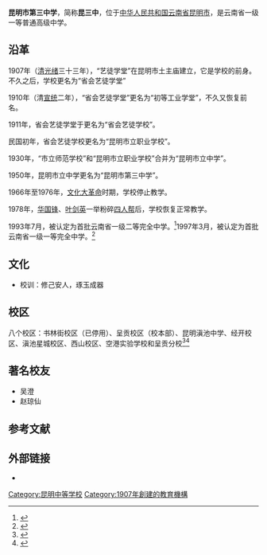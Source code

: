 {{coord|24.891275|N|102.84412|E|format=dms|region:CN_type:edu|display=title}}
{{高中
|图像          = 
|图像大小      =  
|图像说明      = 
|名称          = 昆明市第三中学
|外文名称      = No.3 Middle School in Kunming
|校训          = 修己安人，琢玉成器
|理念          = 
|建校          = 1907年
|闭校          = 
|复校          = 
|校庆日        = 
|类型          = [[公立学校|公立学校]] 
<!-- |共学或别学    = [[男女共学|男女共学]] 
|课程          = [[全日制|全日制]]课程 
|单位制或学年制= [[学年制|学年制]] 
|学科          = [[综合科|综合科]] 
|学期          = [[2学期制|2学期制]]  -->
|年级          = 
|班级          = 
|创立者        = 
|党委书记      = 董苹
|校长          = 魏明逊
|副校长        = 秦昆、张梅
|教师          = 200人
|职工          = 
|学生          = 3000人
|面积          = 
|建筑面积      = 
|旧校名        = 艺徒学堂<br /> 省会艺徒学堂<br />初等工业学堂 <br />省会艺徒学校 <br />昆明市立职业学校<br />昆明市立中学<br />
|刊物          = 
|隶属          = [[昆明市教育局|昆明市教育局]]
|学区          = 
|地址          = [[云南省|云南省]][[昆明市|昆明市]]书林街131号（书林街校区）（已停用）<br />云南省昆明市[[西山区|西山区]]滇中路（分校滇池中学）<br />云南省昆明市[[呈贡区|呈贡区]]惠通路678号（校本部）
|邮编          = 
|电话          = {{Tel|86|871|63960523}}
|网站          =  {{URL|https://www.kmsz.net/}}  
|标志          = <!-- [[Image:|250px]]-->
|体育项目      = 
|校色          = 
|吉祥物        = 
|宗教          = 
|脚註          = 
}} 
'''昆明市第三中学'''，简称'''昆三中'''，位于[[中华人民共和国|中华人民共和国]][[云南省|云南省]][[昆明市|昆明市]]，是云南省一级一等普通高级中学。

==沿革==
1907年（[[清朝|清]][[光绪|光绪]]三十三年），“艺徒学堂”在昆明市土主庙建立，它是学校的前身。不久之后，学校更名为“省会艺徒学堂”

1910年（清[[宣统|宣统]]二年），“省会艺徒学堂”更名为“初等工业学堂”，不久又恢复前名。

1911年，省会艺徒学堂于更名为“省会艺徒学校”。

民国初年，省会艺徒学校更名为“昆明市立职业学校”。

1930年，“市立师范学校”和“昆明市立职业学校”合并为“昆明市立中学”。

1950年，昆明市立中学更名为“昆明市第三中学”。

1966年至1976年，[[文化大革命|文化大革命]]时期，学校停止教学。

1978年，[[华国锋|华国锋]]、[[叶剑英|叶剑英]]一举粉碎[[四人帮|四人帮]]后，学校恢复正常教学。

1993年7月，被认定为首批云南省一级二等完全中学。<ref>{{Cite book|title=云南年鉴 1996|last=《云南年鉴》编辑部|publisher=云南年鉴杂志社|year=1996|pages=579}}</ref>1997年3月，被认定为首批云南省一级一等完全中学。<ref>{{Cite book|title=云南年鉴 1997|last=《云南年鉴》编辑部|publisher=云南年鉴杂志社|year=1997|pages=295}}</ref>

==文化==
*校训：修己安人，琢玉成器

==校区==
八个校区：书林街校区（已停用）、呈贡校区（校本部）、昆明滇池中学、经开校区、滇池星城校区、西山校区、空港实验学校和呈贡分校<ref>{{cite news|author=|url=http://yn.yunnan.cn/html/2015-01/01/content_3531428.htm|title=昆明三中和中华小学呈贡校区开工建设 预计今年9月1日投入使用|newspaper=云南网|date=2015-01-01|language=|location=|access-date=2015-05-10|archive-url=https://web.archive.org/web/20150518102810/http://yn.yunnan.cn/html/2015-01/01/content_3531428.htm|archive-date=2015-05-18|dead-url=yes}}</ref><ref>{{cite news |author= |url=http://ccwb.yunnan.cn/html/2015-04/20/content_957544.htm?div=-1 |title=昆明三中和滇池中学 |newspaper=春城晚报 |date=2015年4月20日 |language= |location= |accessdate=2015年5月10日 |archive-date=2015年5月18日 |archive-url=https://web.archive.org/web/20150518102802/http://ccwb.yunnan.cn/html/2015-04/20/content_957544.htm?div=-1 |dead-url=no }}</ref>

==著名校友==
*吴澄
*赵琼仙

==参考文献==
{{reflist}}

==外部链接==
*{{Official website|1=http://www.kmsz.net/ }}

{{云南省一级普通高级中学}}
{{DEFAULTSORT:K昆明}}
[[Category:昆明中等学校|Category:昆明中等学校]]
[[Category:1907年創建的教育機構|Category:1907年創建的教育機構]]
